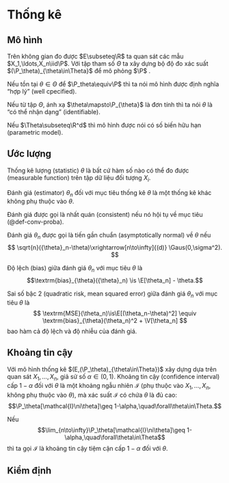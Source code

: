 # Thống kê

## Mô hình

Trên không gian đo được
$E\subseteq\R$
ta quan sát các mẫu
$X_1,\ldots,X_n\iid\P$.
Với tập tham số
$\Theta$
ta xây dựng bộ độ đo xác suất
$(\P_\theta)_{\theta\in\Theta}$
để mô phỏng
$\P$
.

Nếu tồn tại
$\theta\in\Theta$
để
$\P_theta\equiv\P$
thì ta nói mô hình được định nghĩa "hợp lý"
(well cpecified).

Nếu từ tập $\Theta$,
ánh xạ
$\theta\mapsto\P_{\theta}$
là đơn tính
thì ta nói $\theta$ là
"có thể nhận dạng" (identifiable).


Nếu
$\Theta\subseteq\R^d$
thì mô hình được nói có số biến hữu hạn
(parametric model).

## Ước lượng

Thống kê lượng (statistic) $\theta$
là bất cứ hàm số nào có thể đo được (measurable function)
trên tập dữ liệu đối tượng $X_i$.

Đánh giá (estimator) $\theta_n$
đối với mục tiêu thống kê $\theta$
là một thống kê khác không phụ thuộc vào $\theta$.

Đánh giá được gọi là nhất quán (consistent) nếu nó hội tụ về
mục tiêu (@def-conv-proba).

Đánh giá $\theta_n$ được gọi là tiến gần chuẩn
(asymptotically normal)
về $\theta$ nếu
$$
\sqrt{n}({\theta}_n-\theta)\xrightarrow[n\to\infty]{(d)}
\Gaus(0,\sigma^2).
$$

Độ lệch (bias)
giữa đánh giá $\theta_n$ với mục tiêu $\theta$ là
$$\textrm{bias}_{\theta}({\theta}_n) \is \E[\theta_n] - \theta.$$

Sai số bậc 2 (quadratic risk, mean squared error)
giữa đánh giá $\theta_n$ với mục tiêu $\theta$ là
$$
\textrm{MSE}(\theta_n)\is\E[(\theta_n-\theta)^2]
\equiv
\textrm{bias}_{\theta}(\theta_n)^2
+
\V[\theta_n]
$$
bao hàm cả độ lệch và độ nhiễu của đánh giá.

## Khoảng tin cậy

Với mô hình thống kê
$(E,(\P_\theta)_{\theta\in\Theta})$
xây dựng dựa trên quan sát
$X_1,\ldots,X_n$,
giả sử số
$\alpha\in(0,1).$
Khoảng tin cậy (confidence interval) cấp
$1-\alpha$ đối với $\theta$ là một khoảng ngẫu nhiên
$\mathcal{I}$
(phụ thuộc vào $X_1,\ldots,X_n$,
không phụ thuộc vào $\theta$),
mà xác suất $\mathcal{I}$
có chứa $\theta$ là đủ cao:
$$\P_\theta[\mathcal{I}\ni\theta]\geq 1-\alpha,\quad\forall\theta\in\Theta.$$

Nếu
$$\lim_{n\to\infty}\P_\theta[\mathcal{I}\ni\theta]\geq 1-\alpha,\quad\forall\theta\in\Theta$$
thì ta gọi $\mathcal{I}$
là khoảng tin cậy tiệm cận cấp $1-\alpha$
đối với $\theta$.

## Kiểm định
